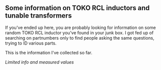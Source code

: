 == Some information on TOKO RCL inductors and tunable transformers ==

If you've ended up here, you are probably looking for information on some random TOKO RCL inductor you've found in your junk box.  I got fed up of searching on partnumbers only to find people asking the same questions, trying to ID various parts.

This is the information I've collected so far.

''Limited info and measured values''